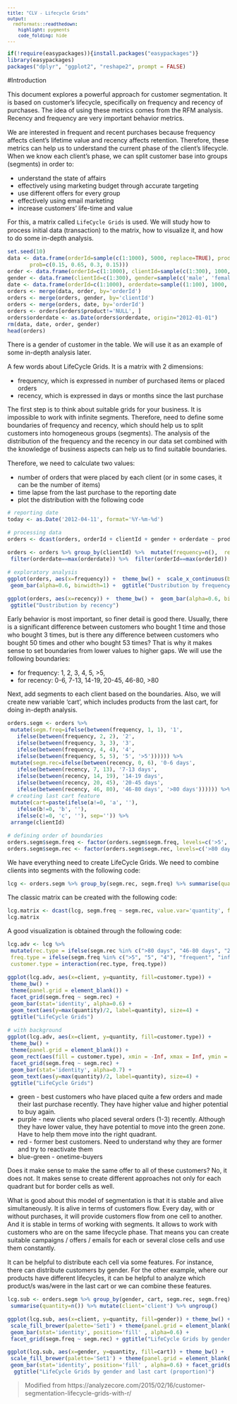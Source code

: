 ```yaml
---
title: "CLV - Lifecycle Grids"
output:
  rmdformats::readthedown:
    highlight: pygments
    code_folding: hide
---
```

<style type="text/css">
p{ /* Normal  */
   font-size: 14px;
   line-height: 18px;
}
body{ /* Normal  */
   font-size: 14px;
}
td {  /* Table  */
   font-size: 12px;
}
h1 { /* Header 1 */
 font-size: 26px;
 color: #4294ce;
}
h2 { /* Header 2 */
 font-size: 22px;
}
h3 { /* Header 3 */
 font-size: 18px;
}
code.r{ /* Code block */
  font-size: 12px;
}
pre { /* Code block */
  font-size: 12px
}
#table-of-contents h2 {
background-color: #4294ce;
}
#table-of-contents{
background: #688FAD;
}
#nav-top span.glyphicon{
color: #4294ce;
}
#postamble{
background: #4294ce;
border-top: ;
}
</style>

```r
if(!require(easypackages)){install.packages("easypackages")}
library(easypackages)
packages("dplyr", "ggplot2", "reshape2", prompt = FALSE)
```

#Introduction

This document explores a powerful approach for customer segmentation. It is based on customer's lifecycle, specifically on frequency and recency of purchases. The idea of using these metrics comes from the RFM analysis. Recency and frequency are very important behavior metrics.

We are interested in frequent and recent purchases because frequency affects client's lifetime value and recency affects retention. Therefore, these metrics can help us to understand the current phase of the client's lifecycle. When we know each client's phase, we can split customer base into groups (segments) in order to:

- understand the state of affairs
- effectively using marketing budget through accurate targeting
- use different offers for every group
- effectively using email marketing
- increase customers' life-time and value

For this, a matrix called `LifeCycle Grids` is used. We will study how to process initial data (transaction) to the matrix, how to visualize it, and how to do some in-depth analysis.

```r
set.seed(10)
data <- data.frame(orderId=sample(c(1:1000), 5000, replace=TRUE), product=sample(c('NULL','a','b','c'), 5000, replace=TRUE,
       prob=c(0.15, 0.65, 0.3, 0.15)))
order <- data.frame(orderId=c(1:1000), clientId=sample(c(1:300), 1000, replace=TRUE))
gender <- data.frame(clientId=c(1:300), gender=sample(c('male', 'female'), 300, replace=TRUE, prob=c(0.40, 0.60)))
date <- data.frame(orderId=c(1:1000), orderdate=sample((1:100), 1000, replace=TRUE))
orders <- merge(data, order, by='orderId')
orders <- merge(orders, gender, by='clientId')
orders <- merge(orders, date, by='orderId')
orders <- orders[orders$product!='NULL', ]
orders$orderdate <- as.Date(orders$orderdate, origin="2012-01-01")
rm(data, date, order, gender)
head(orders)
```

There is a gender of customer in the table. We will use it as an example of some in-depth analysis later.

A few words about LifeCycle Grids. It is a matrix with 2 dimensions:

- frequency, which is expressed in number of purchased items or placed orders
- recency, which is expressed in days or months since the last purchase

The first step is to think about suitable grids for your business. It is impossible to work with infinite segments. Therefore, need to define some boundaries of frequency and recency, which should help us to split customers into homogeneous groups (segments). The analysis of the distribution of the frequency and the recency in our data set combined with the knowledge of business aspects can help us to find suitable boundaries.

Therefore, we need to calculate two values:

- number of orders that were placed by each client (or in some cases, it can be the number of items)
- time lapse from the last purchase to the reporting date
- plot the distribution with the following code

```r
# reporting date
today <- as.Date('2012-04-11', format='%Y-%m-%d')
 
# processing data
orders <- dcast(orders, orderId + clientId + gender + orderdate ~ product, value.var='product', fun.aggregate=length)
 
orders <- orders %>% group_by(clientId) %>%  mutate(frequency=n(),  recency=as.numeric(today-orderdate)) %>%
 filter(orderdate==max(orderdate)) %>%  filter(orderId==max(orderId)) %>%  ungroup()
 
# exploratory analysis
ggplot(orders, aes(x=frequency)) +  theme_bw() +  scale_x_continuous(breaks=c(1:10)) +
 geom_bar(alpha=0.6, binwidth=1) +  ggtitle("Dustribution by frequency")
 
ggplot(orders, aes(x=recency)) +  theme_bw() +  geom_bar(alpha=0.6, binwidth=1) +
 ggtitle("Dustribution by recency")
```

Early behavior is most important, so finer detail is good there. Usually, there is a significant difference between customers who bought 1 time and those who bought 3 times, but is there any difference between customers who bought 50 times and other who bought 53 times? That is why it makes sense to set boundaries from lower values to higher gaps. We will use the following boundaries:

- for frequency: 1, 2, 3, 4, 5, >5,
- for recency: 0-6, 7-13, 14-19,  20-45, 46-80, >80

Next, add segments to each client based on the boundaries. Also, we will create new variable 'cart', which includes products from the last cart, for doing in-depth analysis.

```r
orders.segm <- orders %>%
 mutate(segm.freq=ifelse(between(frequency, 1, 1), '1',
   ifelse(between(frequency, 2, 2), '2',
   ifelse(between(frequency, 3, 3), '3',
   ifelse(between(frequency, 4, 4), '4',
   ifelse(between(frequency, 5, 5), '5', '>5')))))) %>%
 mutate(segm.rec=ifelse(between(recency, 0, 6), '0-6 days',
   ifelse(between(recency, 7, 13), '7-13 days',
   ifelse(between(recency, 14, 19), '14-19 days',
   ifelse(between(recency, 20, 45), '20-45 days',
   ifelse(between(recency, 46, 80), '46-80 days', '>80 days')))))) %>%
 # creating last cart feature
 mutate(cart=paste(ifelse(a!=0, 'a', ''),
   ifelse(b!=0, 'b', ''),
   ifelse(c!=0, 'c', ''), sep='')) %>%
 arrange(clientId)
 
# defining order of boundaries
orders.segm$segm.freq <- factor(orders.segm$segm.freq, levels=c('>5', '5', '4', '3', '2', '1'))
orders.segm$segm.rec <- factor(orders.segm$segm.rec, levels=c('>80 days', '46-80 days', '20-45 days', '14-19 days', '7-13 days', '0-6 days'))
```

We have everything need to create LifeCycle Grids. We need to combine clients into segments with the following code:

```r
lcg <- orders.segm %>% group_by(segm.rec, segm.freq) %>% summarise(quantity=n()) %>%  mutate(client='client') %>%  ungroup()
```

The classic matrix can be created with the following code:

```r
lcg.matrix <- dcast(lcg, segm.freq ~ segm.rec, value.var='quantity', fun.aggregate=sum)
lcg.matrix
```

A good visualization is obtained through the following code:

```r
lcg.adv <- lcg %>%
 mutate(rec.type = ifelse(segm.rec %in% c(">80 days", "46-80 days", "20-45 days"), "not recent", "recent"),
 freq.type = ifelse(segm.freq %in% c(">5", "5", "4"), "frequent", "infrequent"),
 customer.type = interaction(rec.type, freq.type))
 
ggplot(lcg.adv, aes(x=client, y=quantity, fill=customer.type)) +
 theme_bw() +
 theme(panel.grid = element_blank()) +
 facet_grid(segm.freq ~ segm.rec) +
 geom_bar(stat='identity', alpha=0.6) +
 geom_text(aes(y=max(quantity)/2, label=quantity), size=4) +
 ggtitle("LifeCycle Grids")
 
# with background
ggplot(lcg.adv, aes(x=client, y=quantity, fill=customer.type)) +
 theme_bw() +
 theme(panel.grid = element_blank()) +
 geom_rect(aes(fill = customer.type), xmin = -Inf, xmax = Inf, ymin = -Inf, ymax = Inf, alpha = 0.1) +
 facet_grid(segm.freq ~ segm.rec) +
 geom_bar(stat='identity', alpha=0.7) +
 geom_text(aes(y=max(quantity)/2, label=quantity), size=4) +
 ggtitle("LifeCycle Grids")
```

- green - best customers who have placed quite a few orders and made their last purchase recently. They have higher value and higher potential to buy again. 
- purple - new clients who placed several orders (1-3) recently. Although they have lower value, they have potential to move into the green zone. Have to help them move into the right quadrant.
- red - former best customers. Need to understand why they are former and try to reactivate them
- blue-green - onetime-buyers

Does it make sense to make the same offer to all of these customers? No, it does not. It makes sense to create different approaches not only for each quadrant but for border cells as well.

What is good about this model of segmentation is that it is stable and alive simultaneously. It is alive in terms of customers flow. Every day, with or without purchases, it will provide customers flow from one cell to another. And it is stable in terms of working with segments. It allows to work with customers who are on the same lifecycle phase. That means you can create suitable campaigns / offers / emails for each or several close cells and use them constantly.

It can be helpful to distribute each cell via some features. For instance, there can distribute customers by gender. For the other example, where our products have different lifecycles, it can be helpful to analyze which product/s was/were in the last cart or we can combine these features. 

```r
lcg.sub <- orders.segm %>% group_by(gender, cart, segm.rec, segm.freq) %>%
 summarise(quantity=n()) %>% mutate(client='client') %>% ungroup()
 
ggplot(lcg.sub, aes(x=client, y=quantity, fill=gender)) + theme_bw() +
 scale_fill_brewer(palette='Set1') + theme(panel.grid = element_blank())+
 geom_bar(stat='identity', position='fill' , alpha=0.6) +
 facet_grid(segm.freq ~ segm.rec) + ggtitle("LifeCycle Grids by gender (propotion)")
```


```r
ggplot(lcg.sub, aes(x=gender, y=quantity, fill=cart)) + theme_bw() +
 scale_fill_brewer(palette='Set1') + theme(panel.grid = element_blank())+
 geom_bar(stat='identity', position='fill' , alpha=0.6) + facet_grid(segm.freq ~ segm.rec) + 
  ggtitle("LifeCycle Grids by gender and last cart (proportion)")
```

> Modified from https://analyzecore.com/2015/02/16/customer-segmentation-lifecycle-grids-with-r/